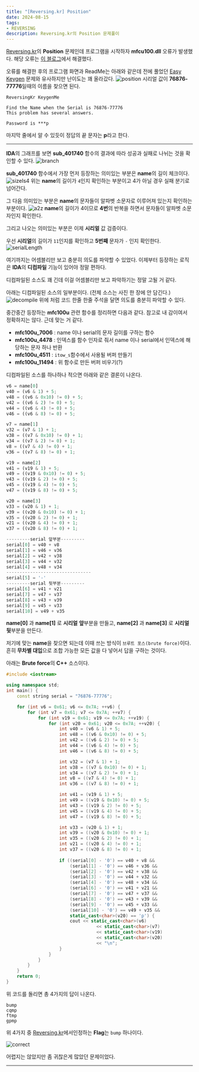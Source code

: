 ```yaml
---
title: "[Reversing.kr] Position"
date: 2024-08-15
tags:
- REVERSING
description: Reversing.kr의 Position 문제풀이
---
```


[Reversing.kr](http://reversing.kr/challenge.php)의 **Position** 문제인데
프로그램을 시작하자 **mfcu100.dll** 오류가 발생했다. 해당 오류는 [이 블로그](https://nalnal.tistory.com/entry/mfc100udll-%EB%8B%A4%EC%9A%B4-%EB%B0%8F-%EC%98%A4%EB%A5%98-%EB%AC%B8%EC%A0%9C-%ED%95%B4%EA%B2%B0-%EB%B0%A9%EB%B2%95-%ED%8C%8C%EC%9D%BC-%EB%8B%A4%EC%9A%B4%EB%A1%9C%EB%93%9C)에서 해결했다.

오류를 해결한 후의 프로그램 화면과 ReadMe는 아래와 같은데 전에 풀었던 [Easy Keygen](https://jeongje.vercel.app/blog/post-21) 문제와 유사하지만 난이도는 꽤 올라갔다.
![position](/images/post-24/position.png)
시리얼 값이 **76876-77776**일때의 이름을 찾으면 된다.
```
ReversingKr KeygenMe

Find the Name when the Serial is 76876-77776
This problem has several answers.

Password is ***p
```
마지막 줄에서 알 수 있듯이 정답의 끝 문자는 **p**라고 한다.
***
**IDA**의 그래프를 보면 **sub_401740** 함수의 결과에 따라 성공과 실패로 나뉘는 것을 확인할 수 있다.
![branch](/images/post-24/branch.png)

**sub_401740** 함수에서 가장 먼저 등장하는 의미있는 부분은 **name**의 길이 체크이다.
![sizeIs4](/images/post-24/sizeIs4.png)
위는 **name**의 길이가 `4`인지 확인하는 부분이고 4가 아닐 경우 실패 분기로 넘어간다.

그 다음 의미있는 부분은 **name**의 문자들이 알파벳 소문자로 이루어져 있는지 확인하는 부분이다.
![a2z](/images/post-24/a2z.png)
**name**의 길이가 4이므로 **4번**의 반복을 하면서 문자들이 알파벳 소문자인지 확인한다.

그리고 나오는 의미있는 부분은 이제 **시리얼** 값 검증이다.

우선 **시리얼**의 길이가 `11`인지를 확인하고 **5번째** 문자가 `-` 인지 확인한다.
![serialLength](/images/post-24/serialLength.png)

여기까지는 어셈블리만 보고 충분히 의도를 파악할 수 있었다. 이제부터 등장하는 로직은 **IDA**의 **디컴파일** 기능이 있어야 정말 편하다.

디컴파일된 소스도 꽤 긴데 이걸 어셈블리만 보고 파악하기는 정말 고될 거 같다.

아래는 디컴파일된 소스의 일부분이다. (전체 소스는 사진 한 장에 안 담긴다.)
![decompile](/images/post-24/decompile.png)
위에 처럼 코드 한줄 한줄 주석을 달면 의도를 충분히 파악할 수 있다.

중간중간 등장하는 **mfc100u** 관련 함수를 정리하면 다음과 같다. 참고로 내 감이여서 정확하지는 않다. 근데 맞는 거 같다.
- **mfc100u_7006** : name 이나 serial의 문자 길이를 구하는 함수
- **mfc100u_4478** : 인덱스를 함수 인자로 줘서 name 이나 serial에서 인덱스에 해당하는 문자 하나 반환
- **mfc100u_4511** : `itow_s`함수에서 사용될 버퍼 만들기
- **mfc100u_11494** : 위 함수로 만든 버퍼 비우기(?)

디컴파일된 소스를 하나하나 적으면 아래와 같은 결론이 나온다.
```py
v6 = name[0]
v40 = (v6 & 1) + 5;
v48 = ((v6 & 0x10) != 0) + 5;
v42 = ((v6 & 2) != 0) + 5;
v44 = ((v6 & 4) != 0) + 5;
v46 = ((v6 & 8) != 0) + 5;

v7 = name[1]
v32 = (v7 & 1) + 1;
v38 = ((v7 & 0x10) != 0) + 1;
v34 = ((v7 & 2) != 0) + 1;
v8 = ((v7 & 4) != 0) + 1;
v36 = ((v7 & 8) != 0) + 1;

v19 = name[2]
v41 = (v19 & 1) + 5;
v49 = ((v19 & 0x10) != 0) + 5;
v43 = ((v19 & 2) != 0) + 5;
v45 = ((v19 & 4) != 0) + 5;
v47 = ((v19 & 8) != 0) + 5;

v20 = name[3]
v33 = (v20 & 1) + 1;
v39 = ((v20 & 0x10) != 0) + 1;
v35 = ((v20 & 2) != 0) + 1;
v21 = ((v20 & 4) != 0) + 1;
v37 = ((v20 & 8) != 0) + 1;

---------serial 앞부분---------
serial[0] = v40 + v8
serial[1] = v46 + v36
serial[2] = v42 + v38
serial[3] = v44 + v32
serial[4] = v48 + v34
--------------------------------
serial[5] = '-'
---------serial 뒷부분---------
serial[6] = v41 + v21
serial[7] = v47 + v37
serial[8] = v43 + v39
serial[9] = v45 + v33
serial[10] = v49 + v35
```
**name[0]** 과 **name[1]** 로 **시리얼** **앞**부분을 만들고, **name[2]** 과 **name[3]** 로 **시리얼** **뒷**부분을 만든다. 

저기에 맞는 **name**을 찾으면 되는데 이때 쓰는 방식이 `브루트 포스(brute force)`이다. 흔히 **무차별 대입**으로 조합 가능한 모든 값을 다 넣어서 답을 구하는 것이다.

아래는 **Brute force**의 **C++** 소스이다.
```cpp
#include <iostream>

using namespace std;
int main() {
    const string serial = "76876-77776";

    for (int v6 = 0x61; v6 <= 0x7A; ++v6) {
        for (int v7 = 0x61; v7 <= 0x7A; ++v7) {
            for (int v19 = 0x61; v19 <= 0x7A; ++v19) {
                for (int v20 = 0x61; v20 <= 0x7A; ++v20) {
                    int v40 = (v6 & 1) + 5;
                    int v48 = ((v6 & 0x10) != 0) + 5;
                    int v42 = ((v6 & 2) != 0) + 5;
                    int v44 = ((v6 & 4) != 0) + 5;
                    int v46 = ((v6 & 8) != 0) + 5;

                    int v32 = (v7 & 1) + 1;
                    int v38 = ((v7 & 0x10) != 0) + 1;
                    int v34 = ((v7 & 2) != 0) + 1;
                    int v8 = ((v7 & 4) != 0) + 1;
                    int v36 = ((v7 & 8) != 0) + 1;

                    int v41 = (v19 & 1) + 5;
                    int v49 = ((v19 & 0x10) != 0) + 5;
                    int v43 = ((v19 & 2) != 0) + 5;
                    int v45 = ((v19 & 4) != 0) + 5;
                    int v47 = ((v19 & 8) != 0) + 5;

                    int v33 = (v20 & 1) + 1;
                    int v39 = ((v20 & 0x10) != 0) + 1;
                    int v35 = ((v20 & 2) != 0) + 1;
                    int v21 = ((v20 & 4) != 0) + 1;
                    int v37 = ((v20 & 8) != 0) + 1;
                    
                    if ((serial[0] - '0') == v40 + v8 &&
                        (serial[1] - '0') == v46 + v36 &&
                        (serial[2] - '0') == v42 + v38 &&
                        (serial[3] - '0') == v44 + v32 &&
                        (serial[4] - '0') == v48 + v34 &&
                        (serial[6] - '0') == v41 + v21 &&
                        (serial[7] - '0') == v47 + v37 &&
                        (serial[8] - '0') == v43 + v39 &&
                        (serial[9] - '0') == v45 + v33 &&
                        (serial[10] - '0') == v49 + v35 &&
                        static_cast<char>(v20) == 'p') {
                        cout << static_cast<char>(v6) 
                                  << static_cast<char>(v7) 
                                  << static_cast<char>(v19) 
                                  << static_cast<char>(v20) 
                                  << "\n";
                    }
                }
            }
        }
    }
    return 0;
}
```

위 코드를 돌리면 총 4가지의 답이 나온다.
```
bump
cqmp
ftmp
gpmp
```

위 4가지 중 [Reversing.kr](http://reversing.kr/challenge.php)에서인정하는 **Flag**는 `bump` 하나이다.

![correct](/images/post-24/correct.png)


어렵지는 않았지만 좀 귀찮은게 많았던 문제이었다.

***